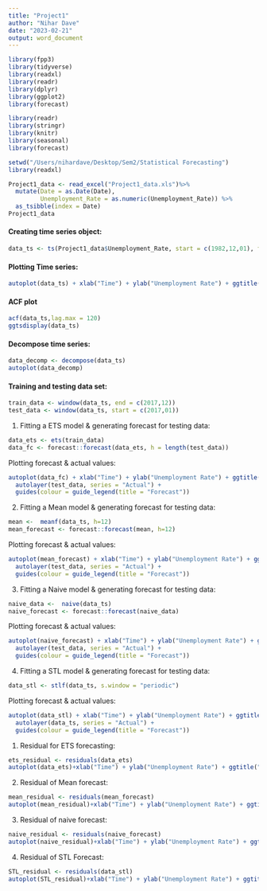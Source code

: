 ```yaml
---
title: "Project1"
author: "Nihar Dave"
date: "2023-02-21"
output: word_document
---
```


```r
library(fpp3) 
library(tidyverse) 
library(readxl) 
library(readr) 
library(dplyr) 
library(ggplot2)
library(forecast)

library(readr) 
library(stringr) 
library(knitr) 
library(seasonal) 
library(forecast) 
```

```r
setwd("/Users/nihardave/Desktop/Sem2/Statistical Forecasting")
library(readxl)

Project1_data <- read_excel("Project1_data.xls")%>%
  mutate(Date = as.Date(Date), 
         Unemployment_Rate = as.numeric(Unemployment_Rate)) %>%
  as_tsibble(index = Date)
Project1_data

```

#### Creating time series object:

```r
data_ts <- ts(Project1_data$Unemployment_Rate, start = c(1982,12,01), frequency =12)
```

#### Plotting Time series:

```r
autoplot(data_ts) + xlab("Time") + ylab("Unemployment Rate") + ggtitle("Unemployment Rate of Canada aged 15 or more")
```

#### ACF plot

```r
acf(data_ts,lag.max = 120)
ggtsdisplay(data_ts)
```

#### Decompose time series:

```r
data_decomp <- decompose(data_ts)
autoplot(data_decomp)
```

#### Training and testing data set:

```r
train_data <- window(data_ts, end = c(2017,12))
test_data <- window(data_ts, start = c(2017,01))
```

1.  Fitting a ETS model & generating forecast for testing data:

```r
data_ets <- ets(train_data)
data_fc <- forecast::forecast(data_ets, h = length(test_data))
```

Plotting forecast & actual values:

```r
autoplot(data_fc) + xlab("Time") + ylab("Unemployment Rate") + ggtitle("Unemployment rates Forecast using ETS model") +
  autolayer(test_data, series = "Actual") + 
  guides(colour = guide_legend(title = "Forecast"))
```

2.  Fitting a Mean model & generating forecast for testing data:

```r
mean <-  meanf(data_ts, h=12)
mean_forecast <- forecast::forecast(mean, h=12)
```

Plotting forecast & actual values:

```r
autoplot(mean_forecast) + xlab("Time") + ylab("Unemployment Rate") + ggtitle("Unemployment rates Forecast by mean model") +
  autolayer(test_data, series = "Actual") +
  guides(colour = guide_legend(title = "Forecast"))
```

3.  Fitting a Naive model & generating forecast for testing data:

```r
naive_data <-  naive(data_ts)
naive_forecast <- forecast::forecast(naive_data)
```

Plotting forecast & actual values:

```r
autoplot(naive_forecast) + xlab("Time") + ylab("Unemployment Rate") + ggtitle("Unemployment rates Forecast by naive model") +
  autolayer(test_data, series = "Actual") +
  guides(colour = guide_legend(title = "Forecast"))
```

4.  Fitting a STL model & generating forecast for testing data:

```r
data_stl <- stlf(data_ts, s.window = "periodic")

```

Plotting forecast & actual values:

```r
autoplot(data_stl) + xlab("Time") + ylab("Unemployment Rate") + ggtitle("Unemployment rates Forecast by STL model") +
  autolayer(data_ts, series = "Actual") + 
  guides(colour = guide_legend(title = "Forecast"))
```

1.  Residual for ETS forecasting:

```r
ets_residual <- residuals(data_ets)
autoplot(data_ets)+xlab("Time") + ylab("Unemployment Rate") + ggtitle("Residual for ETS")
```

2.  Residual of Mean forecast:

```r
mean_residual <- residuals(mean_forecast)
autoplot(mean_residual)+xlab("Time") + ylab("Unemployment Rate") + ggtitle("Residual for Mean")
```

3.  Residual of naive forecast:

```r
naive_residual <- residuals(naive_forecast)
autoplot(naive_residual)+xlab("Time") + ylab("Unemployment Rate") + ggtitle("Residual for Naive")
```

4.  Residual of STL Forecast:

```r
STL_residual <- residuals(data_stl)
autoplot(STL_residual)+xlab("Time") + ylab("Unemployment Rate") + ggtitle("Residual for STL")
```
